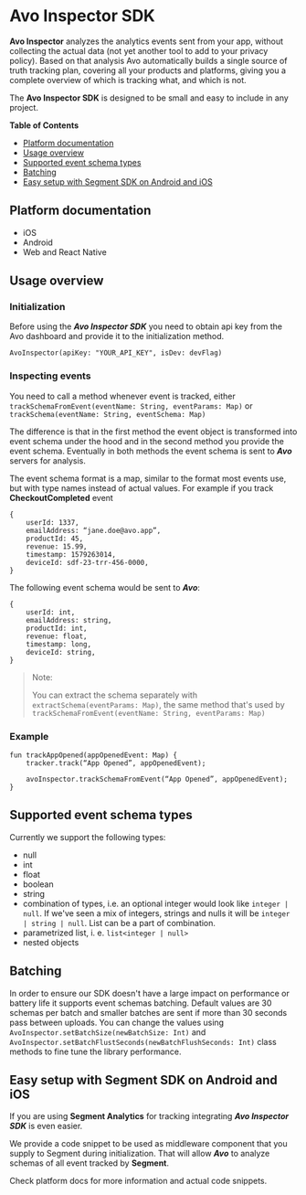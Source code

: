 
# Avo Inspector SDK

**Avo Inspector** analyzes the analytics events sent from your app, without collecting the actual data (not yet another tool to add to your privacy policy). Based on that analysis Avo automatically builds a single source of truth tracking plan, covering all your products and platforms, giving you a complete overview of which is tracking what, and which is not.

The **Avo Inspector SDK** is designed to be small and easy to include in any project.

**Table of Contents**

- <a href="#platform-docs">Platform documentation</a>
- <a href="#standalone-usage">Usage overview</a>
- <a href="#supported-types">Supported event schema types</a>
- <a href="#batching">Batching</a>
- <a href="#segment-middleware">Easy setup with Segment SDK on Android and iOS</a>

## <a name="platform-docs"></a> Platform documentation

- <Link to="/inspector/sdk/ios">iOS</Link>
- <Link to="/inspector/sdk/android">Android</Link>
- <Link to="/inspector/sdk/js">Web and React Native</Link>

## <a name="standalone-usage"></a> Usage overview

### Initialization

Before using the **_Avo Inspector SDK_** you need to obtain api key from the Avo dashboard and provide it to the initialization method.

```
AvoInspector(apiKey: "YOUR_API_KEY", isDev: devFlag)
```

### Inspecting events

You need to call a method whenever event is tracked, either `trackSchemaFromEvent(eventName: String, eventParams: Map)` or `trackSchema(eventName: String, eventSchema: Map)`

The difference is that in the first method the event object is transformed into event schema under the hood and in the second method you provide the event schema.
Eventually in both methods the event schema is sent to **_Avo_** servers for analysis.

The event schema format is a map, similar to the format most events use, but with type names instead of actual values. For example if you track **CheckoutCompleted** event

```
{
	userId: 1337,
	emailAddress: “jane.doe@avo.app”,
	productId: 45,
	revenue: 15.99,
	timestamp: 1579263014,
	deviceId: sdf-23-trr-456-0000,
}
```

The following event schema would be sent to **_Avo_**:

```
{
	userId: int,
	emailAddress: string,
	productId: int,
	revenue: float,
	timestamp: long,
	deviceId: string,
}
```

> Note:
>
> You can extract the schema separately with `extractSchema(eventParams: Map)`, the same method that's used by `trackSchemaFromEvent(eventName: String, eventParams: Map)`

### Example

```
fun trackAppOpened(appOpenedEvent: Map) {
	tracker.track(“App Opened”, appOpenedEvent);

	avoInspector.trackSchemaFromEvent(“App Opened”, appOpenedEvent);
}
```

## <a name="supported-types"></a> Supported event schema types

Currently we support the following types:

- null
- int
- float
- boolean
- string
- combination of types, i.e. an optional integer would look like `integer | null`. If we've seen a mix of integers, strings and nulls it will be `integer | string | null`. List can be a part of combination.
- parametrized list, i. e. `list<integer | null>`
- nested objects

## <a name="batching"></a> Batching

In order to ensure our SDK doesn't have a large impact on performance or battery life it supports event schemas batching. Default values are 30 schemas per batch and smaller batches are sent if more than 30 seconds pass between uploads.
You can change the values using `AvoInspector.setBatchSize(newBatchSize: Int)` and `AvoInspector.setBatchFlustSeconds(newBatchFlushSeconds: Int)` class methods to fine tune the library performance.

## <a name="segment-middlewares"></a> Easy setup with Segment SDK on Android and iOS

If you are using **Segment Analytics** for tracking integrating **_Avo Inspector SDK_** is even easier.

We provide a code snippet to be used as middleware component that you supply to Segment during initialization. That will allow **_Avo_** to analyze schemas of all event tracked by **Segment**.

Check platform docs for more information and actual code snippets.

